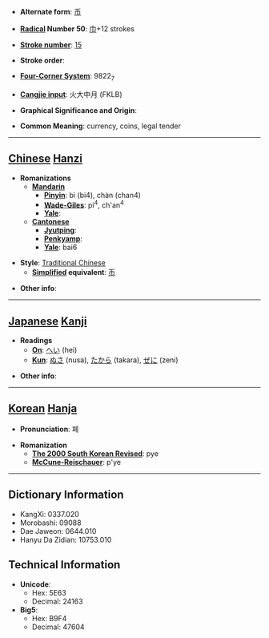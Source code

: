 * '''Alternate form''': [[币]]

* '''[[Wiktionary:Chinese radical index| Radical]] Number 50''': [[Wiktionary:Chinese radical index 巾|巾]]+12 strokes

* '''[[Wiktionary:Chinese total strokes index|Stroke number]]''': [[Wiktionary:Chinese total strokes index 15|15]]

* '''Stroke order''': 

* '''[[Wiktionary:Chinese four corner index|Four-Corner System]]''': 9822<sub>7</sub>

* '''[[Wiktionary:Chinese Cangjie index|Cangjie input]]''': 火大中月 (FKLB)

* '''Graphical Significance and Origin''': 

* '''Common Meaning''': currency, coins, legal tender

----

== [[Chinese]] [[Hanzi]] ==

* '''Romanizations'''
** '''[[Mandarin]]'''
*** '''[[Pinyin]]''': bì (bi4), chàn (chan4)
*** '''[[Wade-Giles]]''': pi<sup>4</sup>, ch'an<sup>4</sup>
*** '''[[Yale]]''': 
** '''[[Cantonese]]'''
*** '''[[Jyutping]]''':
*** '''[[Penkyamp]]''': 
*** '''[[Yale]]''': bai6

* '''Style''': [[Traditional Chinese]] 
** '''[[Simplified Chinese|Simplified]] equivalent''': [[币]]

* '''Other info''': 

----

== [[Japanese]] [[Kanji]] ==

* '''Readings'''
** '''[[On]]''': [[へい]] (hei)
** '''[[Kun]]''': [[ぬさ]] (nusa), [[たから]] (takara), [[ぜに]] (zeni)

* '''Other info''':  

----

== [[Korean]] [[Hanja]] ==

* '''Pronunciation''': 폐

* '''Romanization'''
** '''[[The 2000 South Korean Revised Romanization|The 2000 South Korean Revised]]''': pye
** '''[[McCune-Reischauer]]''': p'ye

----

== Dictionary Information ==

* KangXi: 0337.020
* Morobashi: 09088
* Dae Jaweon: 0644.010
* Hanyu Da Zidian: 10753.010

== Technical Information ==

* '''Unicode''':
** Hex: 5E63
** Decimal: 24163
* '''Big5''':
** Hex: B9F4
** Decimal: 47604